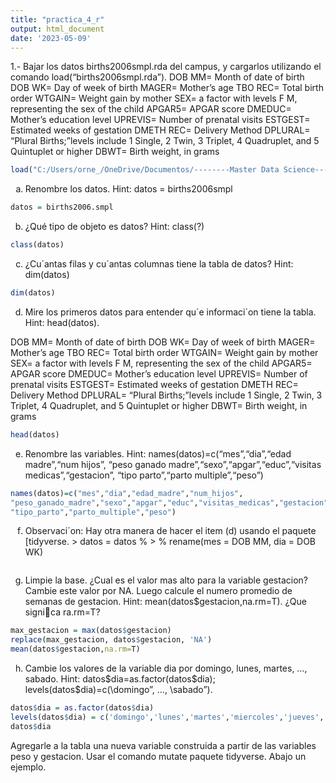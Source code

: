 ```yaml
---
title: "practica_4_r"
output: html_document
date: '2023-05-09'
---
```


1.- Bajar los datos births2006smpl.rda del campus, y cargarlos utilizando el comando load("births2006smpl.rda"). DOB MM= Month of date of birth DOB WK= Day of week of birth MAGER= Mother's age TBO REC= Total birth order WTGAIN= Weight gain by mother SEX= a factor with levels F M, representing the sex of the child APGAR5= APGAR score DMEDUC= Mother's education level UPREVIS= Number of prenatal visits ESTGEST= Estimated weeks of gestation DMETH REC= Delivery Method DPLURAL= "Plural Births;"levels include 1 Single, 2 Twin, 3 Triplet, 4 Quadruplet, and 5 Quintuplet or higher DBWT= Birth weight, in grams

```r
load("C:/Users/orne_/OneDrive/Documentos/--------Master Data Science--------/R/births2006smpl.rda")
```

(a) Renombre los datos. Hint: datos = births2006smpl

```r
datos = births2006.smpl
```

(b) ¿Qué tipo de objeto es datos? Hint: class(?)

```r
class(datos)
```

(c) ¿Cu´antas filas y cu´antas columnas tiene la tabla de datos? Hint: dim(datos)

```r
dim(datos)
```

(d) Mire los primeros datos para entender qu´e informaci´on tiene la tabla. Hint: head(datos).

DOB MM= Month of date of birth DOB WK= Day of week of birth MAGER= Mother's age TBO REC= Total birth order WTGAIN= Weight gain by mother SEX= a factor with levels F M, representing the sex of the child APGAR5= APGAR score DMEDUC= Mother's education level UPREVIS= Number of prenatal visits ESTGEST= Estimated weeks of gestation DMETH REC= Delivery Method DPLURAL= "Plural Births;"levels include 1 Single, 2 Twin, 3 Triplet, 4 Quadruplet, and 5 Quintuplet or higher DBWT= Birth weight, in grams

```r
head(datos)
```

(e) Renombre las variables. Hint: names(datos)=c("mes","dia","edad madre","num hijos", "peso ganado madre","sexo","apgar","educ","visitas medicas","gestacion", "tipo parto","parto multiple","peso")

```r
names(datos)=c("mes","dia","edad_madre","num_hijos",
"peso_ganado_madre","sexo","apgar","educ","visitas_medicas","gestacion",
"tipo_parto","parto_multiple","peso")
```

(f) Observaci´on: Hay otra manera de hacer el item (d) usando el paquete [tidyverse. \> datos = datos % \> % rename(mes = DOB MM, dia = DOB WK)

```r

```

(g) Limpie la base. ¿Cual es el valor mas alto para la variable gestacion? Cambie este valor por NA. Luego calcule el numero promedio de semanas de gestacion. Hint: mean(datos\$gestacion,na.rm=T). ¿Que signica ra.rm=T?

```r
max_gestacion = max(datos$gestacion) 
replace(max_gestacion, datos$gestacion, 'NA')
mean(datos$gestacion,na.rm=T)


```

(h) Cambie los valores de la variable dia por domingo, lunes, martes, ..., sabado. Hint: datos\$dia=as.factor(datos\$dia); levels(datos\$dia)=c(\\domingo", ..., \\sabado").

```r
datos$dia = as.factor(datos$dia)
levels(datos$dia) = c('domingo','lunes','martes','miercoles','jueves','viernes','sabado')
datos$dia
```

Agregarle a la tabla una nueva variable construida a partir de las variables peso y gestacion. Usar el comando mutate paquete tidyverse. Abajo un ejemplo.
